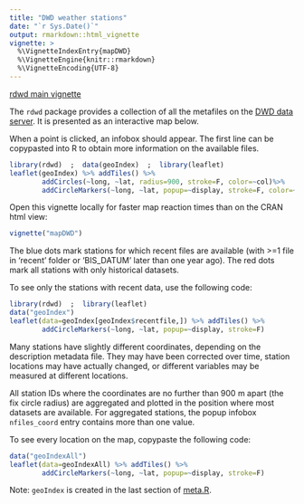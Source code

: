 ---
title: "DWD weather stations"
date: "`r Sys.Date()`"
output: rmarkdown::html_vignette
vignette: >
  %\VignetteIndexEntry{mapDWD}
  %\VignetteEngine{knitr::rmarkdown}
  %\VignetteEncoding{UTF-8}
---

[rdwd main vignette](rdwd.html)

The `rdwd` package provides a collection of all the metafiles on the 
[DWD data server](ftp://ftp-cdc.dwd.de/pub/CDC/observations_germany/climate).
It is presented as an interactive map below.

When a point is clicked, an infobox should appear.
The first line can be copypasted into R to obtain more information on the available files.

```{r map, fig.height=7, fig.width=7, warning=FALSE}
library(rdwd)  ;  data(geoIndex)  ;  library(leaflet) 
leaflet(geoIndex) %>% addTiles() %>%
        addCircles(~long, ~lat, radius=900, stroke=F, color=~col)%>%
        addCircleMarkers(~long, ~lat, popup=~display, stroke=F, color=~col)
```

Open this vignette locally for faster map reaction times than on the CRAN html view:
```{r vignette_local, eval=FALSE}
vignette("mapDWD")
```

The blue dots mark stations for which recent files are available 
(with >=1 file in 'recent' folder or 'BIS_DATUM' later than one year ago).
The red dots mark all stations with only historical datasets.

To see only the stations with recent data, use the following code:

```{r onlyrecent, eval=FALSE}
library(rdwd)  ;  library(leaflet)
data("geoIndex")
leaflet(data=geoIndex[geoIndex$recentfile,]) %>% addTiles() %>%
        addCircleMarkers(~long, ~lat, popup=~display, stroke=F)
```

Many stations have slightly different coordinates, depending on the description metadata file.
They may have been corrected over time, station locations may have actually changed, 
or different variables may be measured at different locations.

All station IDs where the coordinates are no further than 900 m apart (the fix circle radius)
are aggregated and plotted in the position where most datasets are available.
For aggregated stations, the popup infobox `nfiles_coord` entry contains more than one value.

To see every location on the map, copypaste the following code:

```{r all, eval=FALSE}
data("geoIndexAll")
leaflet(data=geoIndexAll) %>% addTiles() %>%
        addCircleMarkers(~long, ~lat, popup=~display, stroke=F)
```

Note: `geoIndex` is created in the last section of 
[meta.R](https://github.com/brry/rdwd/blob/master/R/meta.R#L231).
